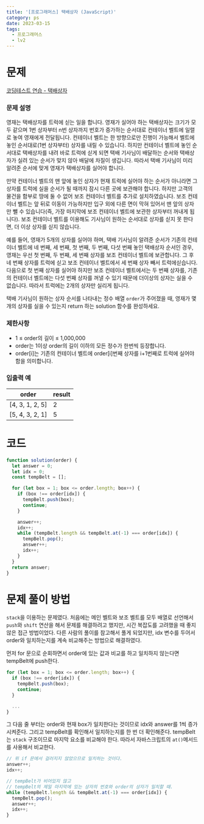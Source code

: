 ```yaml
---
title: '[프로그래머스] 택배상자 (JavaScript)'
category: ps
date: 2023-03-15
tags:
  - 프로그래머스
  - lv2
---
```


# 문제

[코딩테스트 연습 - 택배상자](https://school.programmers.co.kr/learn/courses/30/lessons/131704)

### 문제 설명

영재는 택배상자를 트럭에 싣는 일을 합니다. 영재가 실어야 하는 택배상자는 크기가 모두 같으며 1번 상자부터 n번 상자까지 번호가 증가하는 순서대로 컨테이너 벨트에 일렬로 놓여 영재에게 전달됩니다. 컨테이너 벨트는 한 방향으로만 진행이 가능해서 벨트에 놓인 순서대로(1번 상자부터) 상자를 내릴 수 있습니다. 하지만 컨테이너 벨트에 놓인 순서대로 택배상자를 내려 바로 트럭에 싣게 되면 택배 기사님이 배달하는 순서와 택배상자가 실려 있는 순서가 맞지 않아 배달에 차질이 생깁니다. 따라서 택배 기사님이 미리 알려준 순서에 맞게 영재가 택배상자를 실어야 합니다.

만약 컨테이너 벨트의 맨 앞에 놓인 상자가 현재 트럭에 실어야 하는 순서가 아니라면 그 상자를 트럭에 실을 순서가 될 때까지 잠시 다른 곳에 보관해야 합니다. 하지만 고객의 물건을 함부로 땅에 둘 수 없어 보조 컨테이너 벨트를 추가로 설치하였습니다. 보조 컨테이너 벨트는 앞 뒤로 이동이 가능하지만 입구 외에 다른 면이 막혀 있어서 맨 앞의 상자만 뺄 수 있습니다(즉, 가장 마지막에 보조 컨테이너 벨트에 보관한 상자부터 꺼내게 됩니다). 보조 컨테이너 벨트를 이용해도 기사님이 원하는 순서대로 상자를 싣지 못 한다면, 더 이상 상자를 싣지 않습니다.

예를 들어, 영재가 5개의 상자를 실어야 하며, 택배 기사님이 알려준 순서가 기존의 컨테이너 벨트에 네 번째, 세 번째, 첫 번째, 두 번째, 다섯 번째 놓인 택배상자 순서인 경우, 영재는 우선 첫 번째, 두 번째, 세 번째 상자를 보조 컨테이너 벨트에 보관합니다. 그 후 네 번째 상자를 트럭에 싣고 보조 컨테이너 벨트에서 세 번째 상자 빼서 트럭에싣습니다. 다음으로 첫 번째 상자를 실어야 하지만 보조 컨테이너 벨트에서는 두 번째 상자를, 기존의 컨테이너 벨트에는 다섯 번째 상자를 꺼낼 수 있기 때문에 더이상의 상자는 실을 수 없습니다. 따라서 트럭에는 2개의 상자만 실리게 됩니다.

택배 기사님이 원하는 상자 순서를 나타내는 정수 배열 `order`가 주어졌을 때, 영재가 몇 개의 상자를 실을 수 있는지 return 하는 solution 함수를 완성하세요.

### 제한사항

- 1 ≤ order의 길이 ≤ 1,000,000
- order는 1이상 order의 길이 이하의 모든 정수가 한번씩 등장합니다.
- order[i]는 기존의 컨테이너 벨트에 order[i]번째 상자를 i+1번째로 트럭에 실어야 함을 의미합니다.

### 입출력 예

| order           | result |
| --------------- | ------ |
| [4, 3, 1, 2, 5] | 2      |
| [5, 4, 3, 2, 1] | 5      |

# 코드

```jsx
function solution(order) {
  let answer = 0;
  let idx = 0;
  const tempBelt = [];

  for (let box = 1; box <= order.length; box++) {
    if (box !== order[idx]) {
      tempBelt.push(box);
      continue;
    }

    answer++;
    idx++;
    while (tempBelt.length && tempBelt.at(-1) === order[idx]) {
      tempBelt.pop();
      answer++;
      idx++;
    }
  }
  return answer;
}
```

# 문제 풀이 방법

`stack`을 이용하는 문제였다. 처음에는 메인 벨트와 보조 벨트를 모두 배열로 선언해서 `push`와 `shift` 연산을 해서 문제를 해결하려고 했지만, 시간 복잡도를 고려했을 때 좋지 않은 접근 방법이었다. 다른 사람의 풀이를 참고해서 풀게 되었지만, idx 변수를 두어서 order와 일치하는지를 계속 비교해주는 방법으로 해결하였다.

먼저 for 문으로 순회하면서 order에 있는 값과 비교를 하고 일치하지 않는다면 tempBelt에 push한다.

```jsx
for (let box = 1; box <= order.length; box++) {
  if (box !== order[idx]) {
    tempBelt.push(box);
    continue;
  }

  ...
}
```

그 다음 줄 부터는 order와 현재 box가 일치한다는 것이므로 idx와 answer를 1씩 증가 시켜준다. 그리고 tempBelt를 확인해서 일치하는지를 한 번 더 확인해준다. tempBelt는 `stack` 구조이므로 마지막 요소를 비교해야 한다. 따라서 자바스크립트의 `at()`메서드를 사용해서 비교한다.

```jsx
// 위 if 문에서 걸러지지 않았으므로 일치하는 것이다.
answer++;
idx++;

// tempBelt가 비어있지 않고
// tempBelt의 제일 마지막에 있는 상자의 번호와 order의 상자가 일치할 때.
while (tempBelt.length && tempBelt.at(-1) === order[idx]) {
  tempBelt.pop();
  answer++;
  idx++;
}
```
